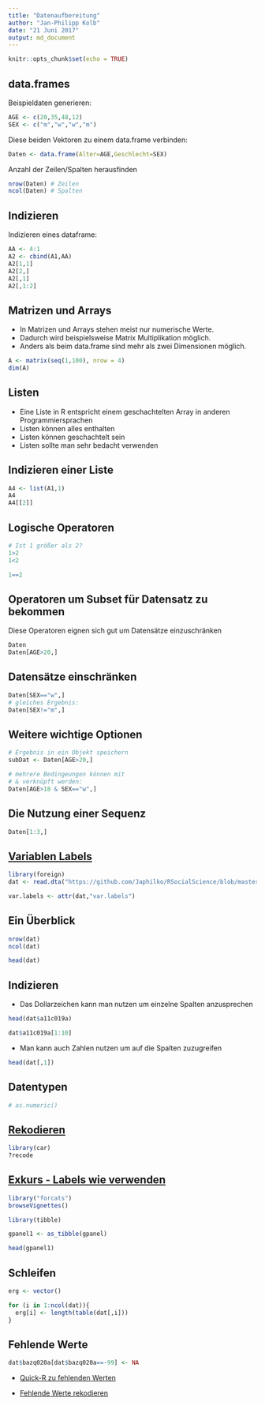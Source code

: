 ```yaml
---
title: "Datenaufbereitung"
author: "Jan-Philipp Kolb"
date: "21 Juni 2017"
output: md_document
---
```


```r
knitr::opts_chunk$set(echo = TRUE)
```



## data.frames

Beispieldaten generieren:

```r
AGE <- c(20,35,48,12)
SEX <- c("m","w","w","m")
```

Diese beiden Vektoren zu einem data.frame verbinden:

```r
Daten <- data.frame(Alter=AGE,Geschlecht=SEX)
```

Anzahl der Zeilen/Spalten herausfinden

```r
nrow(Daten) # Zeilen
ncol(Daten) # Spalten
```

## Indizieren

Indizieren eines dataframe:

```r
AA <- 4:1
A2 <- cbind(A1,AA)
A2[1,1]
A2[2,]
A2[,1]
A2[,1:2]
```

## Matrizen und Arrays

-  In Matrizen und Arrays stehen meist nur numerische Werte.
-  Dadurch wird beispielsweise Matrix Multiplikation möglich.
-  Anders als beim data.frame sind mehr als zwei Dimensionen möglich.

```r
A <- matrix(seq(1,100), nrow = 4)
dim(A)
```


## Listen

-  Eine Liste in R entspricht einem geschachtelten Array in anderen Programmiersprachen
-  Listen können alles enthalten
-  Listen können geschachtelt sein
-  Listen sollte man sehr bedacht verwenden
			
## Indizieren einer Liste

```r
A4 <- list(A1,1)
A4
A4[[2]]
```


## Logische Operatoren

```r
# Ist 1 größer als 2?
1>2
1<2

1==2
```



## Operatoren um Subset für Datensatz zu bekommen

Diese Operatoren eignen sich gut um Datensätze einzuschränken

```r
Daten
Daten[AGE>20,]
```

## Datensätze einschränken

```r
Daten[SEX=="w",]
# gleiches Ergebnis:
Daten[SEX!="m",]
```


## Weitere wichtige Optionen

```r
# Ergebnis in ein Objekt speichern
subDat <- Daten[AGE>20,]
```

```r
# mehrere Bedingeungen können mit
# & verknüpft werden:
Daten[AGE>18 & SEX=="w",]
```

## Die Nutzung einer Sequenz


```r
Daten[1:3,]
```



## [Variablen Labels](https://stackoverflow.com/questions/2151147/using-stata-variable-labels-in-r)

```r
library(foreign)
dat <- read.dta("https://github.com/Japhilko/RSocialScience/blob/master/data/GPanel.dta?raw=true")
```

```r
var.labels <- attr(dat,"var.labels")
```

## Ein Überblick

```r
nrow(dat)
ncol(dat)
```

```r
head(dat)
```


## Indizieren

- Das Dollarzeichen kann man nutzen um einzelne Spalten anzusprechen

```r
head(dat$a11c019a)

dat$a11c019a[1:10]
```

- Man kann auch Zahlen nutzen um auf die Spalten zuzugreifen

```r
head(dat[,1])
```

## Datentypen

```r
# as.numeric()
```


## [Rekodieren](https://www.r-bloggers.com/recoding-variables-in-r-pedagogic-considerations/)

```r
library(car)
?recode
```


## [Exkurs - Labels wie verwenden]()

```r
library("forcats")
browseVignettes()
```


```r
library(tibble)

gpanel1 <- as_tibble(gpanel)

head(gpanel1)
```

## Schleifen

```r
erg <- vector()

for (i in 1:ncol(dat)){
  erg[i] <- length(table(dat[,i]))  
}
```



## Fehlende Werte

```r
dat$bazq020a[dat$bazq020a==-99] <- NA
```




- [Quick-R zu fehlenden Werten](http://www.statmethods.net/input/missingdata.html)

- [Fehlende Werte rekodieren](http://uc-r.github.io/na_recode)
